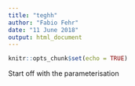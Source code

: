 ---
title: "teghh"
author: "Fabio Fehr"
date: "11 June 2018"
output: html_document
---

```{r setup, include=FALSE}
knitr::opts_chunk$set(echo = TRUE)
```

Start off with the parameterisation 

\begin{align*}
\binom{x+r-1}{x} &= {\frac {(x+r-1)(x+r-2)\dotsm (r)}{x!}} = {\frac {\Gamma(x+r)}{x!\,\Gamma (r)}}
\end{align*}